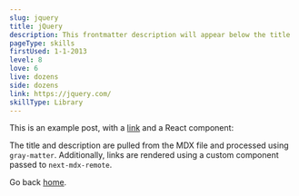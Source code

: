 ```yaml
---
slug: jquery
title: jQuery
description: This frontmatter description will appear below the title
pageType: skills
firstUsed: 1-1-2013
level: 8
love: 6
live: dozens
side: dozens
link: https://jquery.com/
skillType: Library
---
```


This is an example post, with a [link](https://nextjs.org) and a React component:

The title and description are pulled from the MDX file and processed using `gray-matter`. Additionally, links are rendered using a custom component passed to `next-mdx-remote`.

Go back [home](/).
